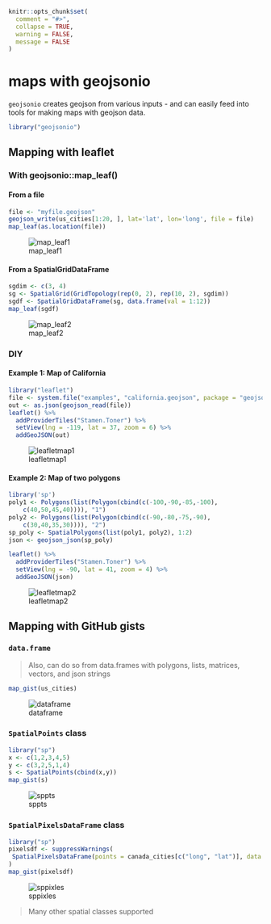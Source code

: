 <!--
%\VignetteEngine{knitr::knitr}
%\VignetteIndexEntry{maps with geojsonio}
%\VignetteEncoding{UTF-8}
-->

```r
knitr::opts_chunk$set(
  comment = "#>",
  collapse = TRUE,
  warning = FALSE,
  message = FALSE
)
```

maps with geojsonio
===================

`geojsonio` creates geojson from various inputs - and can easily feed into tools for making maps with geojson data.

```r
library("geojsonio")
```


## Mapping with leaflet

### With geojsonio::map_leaf()

#### From a file

```r
file <- "myfile.geojson"
geojson_write(us_cities[1:20, ], lat='lat', lon='long', file = file)
map_leaf(as.location(file))
```

![map_leaf1](figure/map_leaf1.png)

#### From a SpatialGridDataFrame

```r
sgdim <- c(3, 4)
sg <- SpatialGrid(GridTopology(rep(0, 2), rep(10, 2), sgdim))
sgdf <- SpatialGridDataFrame(sg, data.frame(val = 1:12))
map_leaf(sgdf)
```

![map_leaf2](figure/map_leaf2.png)

### DIY

#### Example 1: Map of California

```r
library("leaflet")
file <- system.file("examples", "california.geojson", package = "geojsonio")
out <- as.json(geojson_read(file))
leaflet() %>% 
  addProviderTiles("Stamen.Toner") %>% 
  setView(lng = -119, lat = 37, zoom = 6) %>%
  addGeoJSON(out)
```

![leafletmap1](figure/leafletmap1.png)

#### Example 2: Map of two polygons

```r
library('sp')
poly1 <- Polygons(list(Polygon(cbind(c(-100,-90,-85,-100),
    c(40,50,45,40)))), "1")
poly2 <- Polygons(list(Polygon(cbind(c(-90,-80,-75,-90),
    c(30,40,35,30)))), "2")
sp_poly <- SpatialPolygons(list(poly1, poly2), 1:2)
json <- geojson_json(sp_poly)

leaflet() %>% 
  addProviderTiles("Stamen.Toner") %>% 
  setView(lng = -90, lat = 41, zoom = 4) %>%
  addGeoJSON(json)
```

![leafletmap2](figure/leafletmap2.png)

## Mapping with GitHub gists

### `data.frame`

> Also, can do so from data.frames with polygons, lists, matrices, vectors, and json strings

```r
map_gist(us_cities)
```

![dataframe](figure/maps_dataframe.png)

### `SpatialPoints` class

```r
library("sp")
x <- c(1,2,3,4,5)
y <- c(3,2,5,1,4)
s <- SpatialPoints(cbind(x,y))
map_gist(s)
```

![sppts](figure/maps_sppts.png)

### `SpatialPixelsDataFrame` class

```r
library("sp")
pixelsdf <- suppressWarnings(
 SpatialPixelsDataFrame(points = canada_cities[c("long", "lat")], data = canada_cities)
)
map_gist(pixelsdf)
```

![sppixles](figure/maps_sppixels.png)

> Many other spatial classes supported

